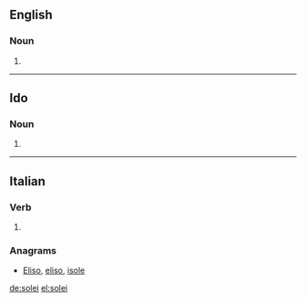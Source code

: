 ==English==

===Noun===
{{head|en|noun plural form}}

# {{plural of|soleus|lang=en}}

----

==Ido==

===Noun===
{{head|io|noun plural form}}

# {{plural of|soleo|lang=io}}

----

==Italian==

===Verb===
{{head|it|verb form}}

# {{inflection of|solere||1|s|phis|lang=it}}

===Anagrams===
* [[Eliso#Italian|Eliso]], [[eliso#Italian|eliso]], [[isole#Italian|isole]]

[[de:solei]]
[[el:solei]]